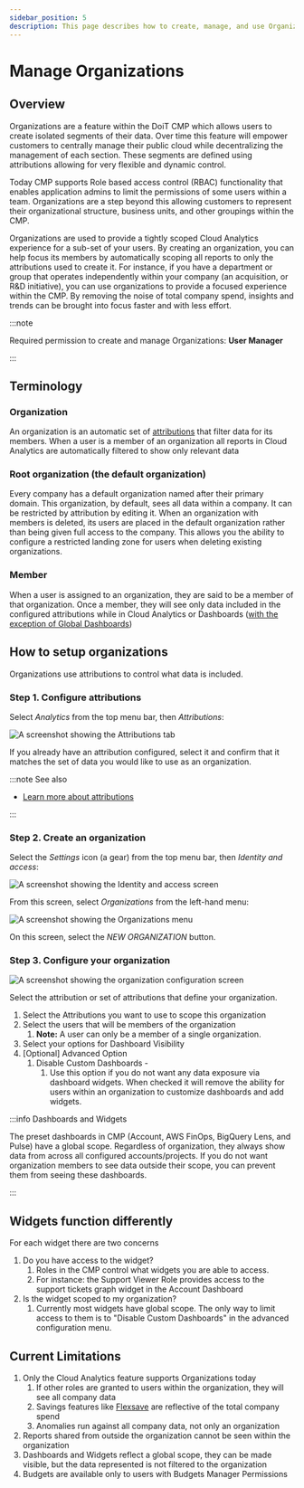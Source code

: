 ```yaml
---
sidebar_position: 5
description: This page describes how to create, manage, and use Organizations within the CMP to segment your data and provide greater focus to your users.
---
```


# Manage Organizations

## Overview

Organizations are a feature within the DoiT CMP which allows users to create isolated segments of their data. Over time this feature will empower customers to centrally manage their public cloud while decentralizing the management of each section. These segments are defined using attributions allowing for very flexible and dynamic control.

Today CMP supports Role based access control (RBAC) functionality that enables application admins to limit the permissions of some users within a team. Organizations are a step beyond this allowing customers to represent their organizational structure, business units, and other groupings within the CMP.

Organizations are used to provide a tightly scoped Cloud Analytics experience for a sub-set of your users. By creating an organization, you can help focus its members by automatically scoping all reports to only the attributions used to create it. For instance, if you have a department or group that operates independently within your company (an acquisition, or R\&D initiative), you can use organizations to provide a focused experience within the CMP. By removing the noise of total company spend, insights and trends can be brought into focus faster and with less effort.

:::note

Required permission to create and manage Organizations: **User Manager**

:::

## Terminology

### Organization

An organization is an automatic set of [attributions](../cloud-analytics/attributing-cloud-spend.mdx) that filter data for its members. When a user is a member of an organization all reports in Cloud Analytics are automatically filtered to show only relevant data

### Root organization (the default organization)

Every company has a default organization named after their primary domain. This organization, by default, sees all data within a company. It can be restricted by attribution by editing it. When an organization with members is deleted, its users are placed in the default organization rather than being given full access to the company. This allows you the ability to configure a restricted landing zone for users when deleting existing organizations.

### Member

When a user is assigned to an organization, they are said to be a member of that organization. Once a member, they will see only data included in the configured attributions while in Cloud Analytics or Dashboards ([with the exception of Global Dashboards](manage-organizations.mdx))

## How to setup organizations

Organizations use attributions to control what data is included.

### Step 1. Configure attributions

Select _Analytics_ from the top menu bar, then _Attributions_:

![A screenshot showing the Attributions tab](../.gitbook/assets/cmp-attributions-screen.png)

If you already have an attribution configured, select it and confirm that it matches the set of data you would like to use as an organization.

:::note See also

- [Learn more about attributions](../cloud-analytics/attributing-cloud-spend.mdx)

:::

### Step 2. Create an organization

Select the _Settings_ icon (a gear) from the top menu bar, then _Identity and access_:

![A screenshot showing the _Identity and access_ screen](../.gitbook/assets/cmp-iam-screen.png)

From this screen, select _Organizations_ from the left-hand menu:

![A screenshot showing the Organizations menu](../.gitbook/assets/cmp-iam-org-screen.png)

On this screen, select the _NEW ORGANIZATION_ button.

### Step 3. Configure your organization

![A screenshot showing the organization configuration screen](../.gitbook/assets/cmp-new-organization-screen.png)

Select the attribution or set of attributions that define your organization.

1. Select the Attributions you want to use to scope this organization
2. Select the users that will be members of the organization
   1. **Note:** A user can only be a member of a single organization.
3. Select your options for Dashboard Visibility
4. \[Optional] Advanced Option
   1. Disable Custom Dashboards -
      1. Use this option if you do not want any data exposure via dashboard widgets. When checked it will remove the ability for users within an organization to customize dashboards and add widgets.

:::info Dashboards and Widgets

The preset dashboards in CMP (Account, AWS FinOps, BigQuery Lens, and Pulse) have a global scope. Regardless of organization, they always show data from across all configured accounts/projects. If you do not want organization members to see data outside their scope, you can prevent them from seeing these dashboards.

:::

## Widgets function differently

For each widget there are two concerns

1. Do you have access to the widget?
   1. Roles in the CMP control what widgets you are able to access.
   2. For instance: the Support Viewer Role provides access to the support tickets graph widget in the Account Dashboard
2. Is the widget scoped to my organization?
   1. Currently most widgets have global scope. The only way to limit access to them is to "Disable Custom Dashboards" in the advanced configuration menu.

## Current Limitations

1. Only the Cloud Analytics feature supports Organizations today
   1. If other roles are granted to users within the organization, they will see all company data
   2. Savings features like [Flexsave](../flexsave/overview.mdx) are reflective of the total company spend
   3. Anomalies run against all company data, not only an organization
2. Reports shared from outside the organization cannot be seen within the organization
3. Dashboards and Widgets reflect a global scope, they can be made visible, but the data represented is not filtered to the organization
4. Budgets are available only to users with Budgets Manager Permissions
